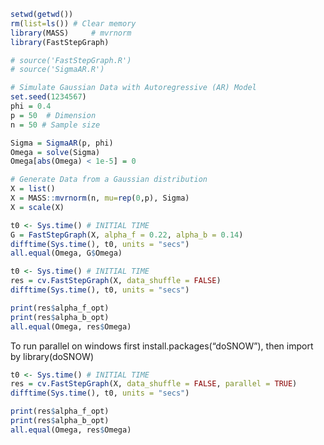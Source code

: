 ```r
setwd(getwd())
rm(list=ls()) # Clear memory
library(MASS)     # mvrnorm
library(FastStepGraph)

# source('FastStepGraph.R')
# source('SigmaAR.R')

# Simulate Gaussian Data with Autoregressive (AR) Model
set.seed(1234567)
phi = 0.4 
p = 50  # Dimension
n = 50 # Sample size

Sigma = SigmaAR(p, phi)
Omega = solve(Sigma)  
Omega[abs(Omega) < 1e-5] = 0  

# Generate Data from a Gaussian distribution 
X = list()
X = MASS::mvrnorm(n, mu=rep(0,p), Sigma)
X = scale(X)
```

```r
t0 <- Sys.time() # INITIAL TIME
G = FastStepGraph(X, alpha_f = 0.22, alpha_b = 0.14)
difftime(Sys.time(), t0, units = "secs")
all.equal(Omega, G$Omega)
```

```r
t0 <- Sys.time() # INITIAL TIME
res = cv.FastStepGraph(X, data_shuffle = FALSE)
difftime(Sys.time(), t0, units = "secs")

print(res$alpha_f_opt)
print(res$alpha_b_opt)
all.equal(Omega, res$Omega)
```
To run parallel on windows first install.packages("doSNOW"), then import by library(doSNOW)


```r
t0 <- Sys.time() # INITIAL TIME
res = cv.FastStepGraph(X, data_shuffle = FALSE, parallel = TRUE)
difftime(Sys.time(), t0, units = "secs")

print(res$alpha_f_opt)
print(res$alpha_b_opt)
all.equal(Omega, res$Omega)
```
